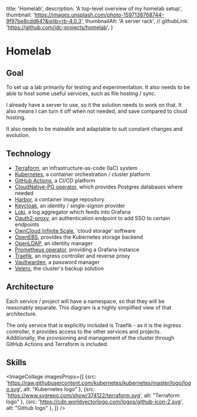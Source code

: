   title: 'Homelab',
  description: 'A top-level overview of my homelab setup',
  thumbnail: 'https://images.unsplash.com/photo-1597138768744-9f97be8cdd64?&ixlib=rb-4.0.3',
  thumbnailAlt: 'A server rack',
  // githubLink: 'https://github.com/jdc-projects/homelab',
}


# Homelab

## Goal

To set up a lab primarily for testing and experimentation.
It also needs to be able to host some useful services, such as file hosting / sync.

I already have a server to use, so it the solution needs to work on that.
It also means I can turn it off when not needed, and save compared to cloud hosting.

It also needs to be maleable and adaptable to suit constant changes and evolution.

## Technology

- [Terraform](https://www.terraform.io/), an infrastructure-as-code (IaC) system
- [Kubernetes](https://kubernetes.io/), a container orchestration / cluster platform
- [GitHub Actions](https://github.com/features/actions), a CI/CD platform
- [CloudNative-PG operator](https://cloudnative-pg.io/), which provides Postgres databases where needed
- [Harbor](https://goharbor.io/), a container image repository
- [Keycloak](https://www.keycloak.org/), an identity / single-signon provider
- [Loki](https://grafana.com/oss/loki/), a log aggregator which feeds into Grafana
- [Oauth2-proxy](https://oauth2-proxy.github.io/oauth2-proxy/), an authentication endpoint to add SSO to certain endpoints
- [OwnCloud Infinite Scale](https://owncloud.com/infinite-scale), 'cloud storage' software
- [OpenEBS](https://openebs.io/), provides the Kubernetes storage backend
- [OpenLDAP](https://www.openldap.org/), an identity manager
- [Prometheus operator](https://prometheus-operator.dev/), providing a Grafana instance
- [Traefik](https://traefik.io/traefik/), an ingress controller and reverse proxy
- [Vaultwarden](https://www.vaultwarden.net/), a password manager
- [Velero](https://velero.io/), the cluster's backup solution

## Architecture

Each service / project will have a namespace, so that they will be reasonably separate.
This diagram is a highly simplified view of that architecture.

The only service that is explicitly included is Traefik - as it is the ingress controller, it provides access to the other services and projects.
Additionally, the provisioning and management of the cluster through GitHub Actions and Terraform is included.

<CaptionedImage src={ArchitectureDiagram} caption='Architecture for my homelab' maw={800} />

## Skills

<ImageCollage imagesProps={[
  {src: 'https://raw.githubusercontent.com/kubernetes/kubernetes/master/logo/logo.svg', alt: "Kubernetes logo" },
  {src: 'https://www.svgrepo.com/show/374122/terraform.svg', alt: "Terraform logo" },
  {src: 'https://cdn.worldvectorlogo.com/logos/github-icon-2.svg', alt: "Github logo" },
]} />
